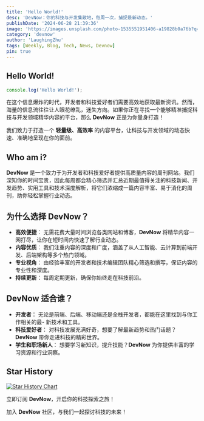 ```yaml
---
title: 'Hello World!'
desc: 'DevNow：你的科技与开发集散地，每周一次，捕捉最新动态。'
publishDate: '2024-06-28 21:39:36'
image: 'https://images.unsplash.com/photo-1535551951406-a19828b0a76b?q=80&w=3266&auto=format&fit=crop&ixlib=rb-4.0.3&ixid=M3wxMjA3fDB8MHxwaG90by1wYWdlfHx8fGVufDB8fHx8fA%3D%3D'
category: 'devnow'
author: 'LaughingZhu'
tags: [Weekly, Blog, Tech, News, Devnow]
pin: true
---
```


## Hello World!

```js
console.log('Hello World!');
```

在这个信息爆炸的时代，开发者和科技爱好者们需要高效地获取最新资讯。然而，海量的信息流往往让人眼花缭乱，迷失方向。如果你正在寻找一个能够精准捕捉科技与开发领域精华内容的平台，那么 **DevNow** 正是为你量身打造！

我们致力于打造一个 **轻量级、高效率** 的内容平台，让科技与开发领域的动态快速、准确地呈现在你的面前。

## Who am i?

**DevNow** 是一个致力于为开发者和科技爱好者提供高质量内容的周刊网站。我们深知你的时间宝贵，因此每周都会精心筛选并汇总近期最值得关注的科技新闻、开发趋势、实用工具和技术深度解析，将它们浓缩成一篇内容丰富、易于消化的周刊，助你轻松掌握行业动态。

## 为什么选择 DevNow？

- **高效便捷**： 无需花费大量时间浏览各类网站和博客，**DevNow** 将精华内容一网打尽，让你在短时间内快速了解行业动态。
- **内容优质**： 我们注重内容的深度和广度，涵盖了从人工智能、云计算到前端开发、后端架构等多个热门领域。
- **专业视角**： 由经验丰富的开发者和技术编辑团队精心筛选和撰写，保证内容的专业性和深度。
- **持续更新**： 每周定期更新，确保你始终走在科技前沿。

## DevNow 适合谁？

- **开发者**： 无论是前端、后端、移动端还是全栈开发者，都能在这里找到与你工作相关的最- 新技术和工具。
- **科技爱好者**： 对科技发展充满好奇，想要了解最新趋势和热门话题？**DevNow** 带你走进科技的精彩世界。
- **学生和职场新人**： 想要学习新知识，提升技能？**DevNow** 为你提供丰富的学习资源和行业洞察。

## Star History

[![Star History Chart](https://api.star-history.com/svg?repos=laughingzhu/devnow&type=Date)](https://star-history.com/#laughingzhu/devnow&Date)

立即订阅 **DevNow**，开启你的科技探索之旅！

加入 **DevNow** 社区，与我们一起探讨科技的未来！
